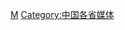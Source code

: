 {{Catnav|頁面分類|各種主題的頁面分類|依中国各省来作的分类|中国各省文化|湖南文化}}
{{Catnav|頁面分類|各種主題的頁面分類|依中国各省来作的分类|中国各省媒体}}
{{Catnav|頁面分類|...|媒体|各國媒體|中国媒体}}
{{Catnav|頁面分類|...|中国文化|中国各省文化|湖南文化}}

[[Category:湖南文化|M]]
[[Category:中国各省媒体|Category:中国各省媒体]]